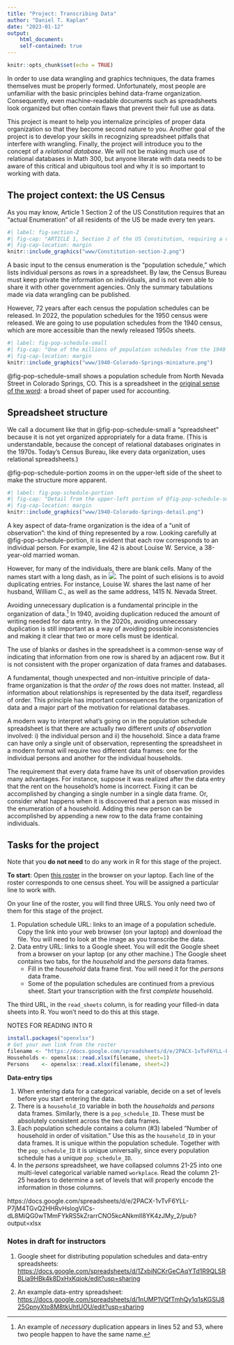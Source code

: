 ```yaml
---
title: "Project: Transcribing Data"
author: "Daniel T. Kaplan"
date: "2023-01-12"
output: 
    html_document:
    self-contained: true
---
```


```r
knitr::opts_chunk$set(echo = TRUE)
```

In order to use data wrangling and graphics techniques, the data frames themselves must be properly formed. Unfortunately, most people are unfamiliar with the basic principles behind data-frame organization. Consequently, even machine-readable documents such as spreadsheets look organized but often contain flaws that prevent their full use as data.

This project is meant to help you internalize principles of proper data organization so that they become second nature to you. Another goal of the project is to develop your skills in recognizing spreadsheet pitfalls that interfere with wrangling. Finally, the project will introduce you to the concept of a *relational database*. We will not be making much use of relational databases in Math 300, but anyone literate with data needs to be aware of this critical and ubiquitous tool and why it is so important to working with data.

## The project context: the US Census

As you may know, Article 1 Section 2 of the US Constitution requires that an "actual Enumeration" of all residents of the US be made every ten years. 

```r
#| label: fig-section-2
#| fig-cap: "ARTICLE 1, Section 2 of the US Constitution, requiring a census every 10 years. The section also contains the infamous \"three-fifths\" provision for counting enslaved people."
#| fig-cap-location: margin
knitr::include_graphics("www/Constitution-section-2.png")
```

A basic input to the census enumeration is the "population schedule," which lists individual persons as rows in a spreadsheet. By law, the Census Bureau must keep private the information on individuals, and is not even able to share it with other government agencies. Only the summary tabulations made via data wrangling can be published. 

However, 72 years after each census the population schedules can be released. In 2022, the population schedules for the 1950 census were released. We are going to use population schedules from the 1940 census, which are more accessible than the newly released 1950s sheets.

```r
#| label: fig-pop-schedule-small
#| fig-cap: "One of the millions of population schedules from the 1940 census."
#| fig-cap-location: margin
knitr::include_graphics("www/1940-Colorado-Springs-miniature.png")
```

@fig-pop-schedule-small shows a population schedule from North Nevada Street in Colorado Springs, CO. This is a spreadsheet in the [original sense of the word](https://en.wikipedia.org/wiki/Spreadsheet#Paper_spreadsheets): a broad sheet of paper used for accounting.

## Spreadsheet structure

We call a document like that in @fig-pop-schedule-small a "spreadsheet" because it is not yet organized appropriately for a data frame. (This is understandable, because the concept of relational databases originates in the 1970s. Today's Census Bureau, like every data organization, uses relational spreadsheets.) 

@fig-pop-schedule-portion zooms in on the upper-left side of the sheet to make the structure more apparent.

```r
#| label: fig-pop-schedule-portion
#| fig-cap: "Detail from the upper-left portion of @fig-pop-schedule-small."
#| fig-cap-location: margin
knitr::include_graphics("www/1940-Colorado-Springs-detail.png")
```

A key aspect of data-frame organization is the idea of a "unit of observation": the kind of thing represented by a row. Looking carefully at  @fig-pop-schedule-portion, it is evident that each row corresponds to an individual person. For example, line 42 is about Louise W. Service, a 38-year-old married woman. 

However, for many of the individuals, there are blank cells. Many of the names start with a long dash, as in ![](www/Louise-W.png). The point of such elisions is to avoid duplicating entries. For instance, Louise W. shares the last name of her husband, William C., as well as the same address, 1415 N. Nevada Street.

Avoiding unnecessary duplication is a fundamental principle in the organization of data.^[An example of *necessary* duplication appears in lines 52 and 53, where two people happen to have the same name.] In 1940, avoiding duplication reduced the amount of writing needed for data entry. In the 2020s, avoiding unnecessary duplication is still important as a way of avoiding possible inconsistencies and making it clear that two or more cells must be identical.

The use of blanks or dashes in the spreadsheet is a common-sense way of indicating that information from one row is shared by an adjacent row. But it is not consistent with the proper organization of data frames and databases.

A fundamental, though unexpected and non-intuitive principle of data-frame organization is that the *order of the rows* does not matter. Instead, all information about relationships is represented by the data itself, regardless of order. This principle has important consequences for the organization of data and a major part of the motivation for relational databases.

A modern way to interpret what's going on in the population schedule spreadsheet is that there are actually *two* different *units of observation* involved: i) the individual person and ii) the household. Since a data frame can have only a single unit of observation, representing the spreadsheet in a modern format will require two different data frames: one for the individual persons and another for the individual households. 

The requirement that every data frame have its unit of observation provides many 
advantages. For instance, suppose it was realized after the data entry that the rent on the household's home is incorrect. Fixing it can be accomplished by changing a single number in a single data frame. Or, consider what happens when it is discovered that a person was missed in the enumeration of a household. Adding this new person can be accomplished by appending a new row to the data frame containing individuals. 

## Tasks for the project

Note that you **do not need** to do any work in R for this stage of the project.

**To start**: Open [this roster](https://docs.google.com/spreadsheets/d/1ZxbiNCKrGeCAqYTd1R9QLSRBLia9HBk4k8DxHxKqiok/edit?usp=sharing) in the browser on your laptop. Each line of the roster corresponds to one census sheet. You will be assigned a particular line to work with.

On your line of the roster, you will find three URLS. You only need two of them for this stage of the project.


1. Population schedule URL: links to an image of a population schedule. Copy the link into your web browser (on your laptop) and download the file. You will need to look at the image as you transcribe the data.
2. Data entry URL: links to a Google sheet. You will edit the Google sheet from a browser on your laptop (or any other machine.) The Google sheet contains two tabs, for the *household* and the *persons* data frames.
    * Fill in the *household* data frame first. You will need it for the *persons* data frame.
    * Some of the population schedules are continued from a previous sheet. Start your transcription with the first *complete* household.

The third URL, in the `read_sheets` column, is for reading your filled-in data sheets into R. You won't need to do this at this stage. 

NOTES FOR READING INTO R

```r
install.packages("openxlsx")
# Get your own link from the roster
filename <- "https://docs.google.com/spreadsheets/d/e/2PACX-1vTvF6YLL-P7jM4TGvQ2HHRvHslogVICs-dL8MiQG0wTMmFYkRS5kZrarrCNO5kcANkmIl8YK4zJMy_2/pub?output=xlsx"
Households <- openxlsx::read.xlsx(filename, sheet=1)
Persons    <- openxlsx::read.xlsx(filename, sheet=2)
```

    
**Data-entry tips**

1. When entering data for a categorical variable, decide on a set of levels before you start entering the data. 
2. There is a `household_ID` variable in both the *households* and *persons* data frames. Similarly, there is a `pop_schedule_ID`. These must be absolutely consistent across the two data frames.
3. Each population schedule contains a column (#3) labeled "Number of household in order of visitation." Use this as the `household_ID` in your data frames. It is unique within the population schedule. Together with the `pop_schedule_ID` it is unique universally, since every population schedule has a unique `pop_schedule_ID`. 
4. In the *persons* spreadsheet, we have collapsed columns 21-25 into one multi-level categorical variable named `workplace`. Read the column 21-25 headers to determine a set of levels that will properly encode the information in those columns. 




https://docs.google.com/spreadsheets/d/e/2PACX-1vTvF6YLL-P7jM4TGvQ2HHRvHslogVICs-dL8MiQG0wTMmFYkRS5kZrarrCNO5kcANkmIl8YK4zJMy_2/pub?output=xlsx


### Notes in draft for instructors

1. Google sheet for distributing population schedules and data-entry spreadsheets: <https://docs.google.com/spreadsheets/d/1ZxbiNCKrGeCAqYTd1R9QLSRBLia9HBk4k8DxHxKqiok/edit?usp=sharing>

2. An example data-entry spreadsheet: <https://docs.google.com/spreadsheets/d/1nUMP1VQfTmhQy1q1sKGSlJ825GpnyXto8M8tkUhtUOU/edit?usp=sharing>





